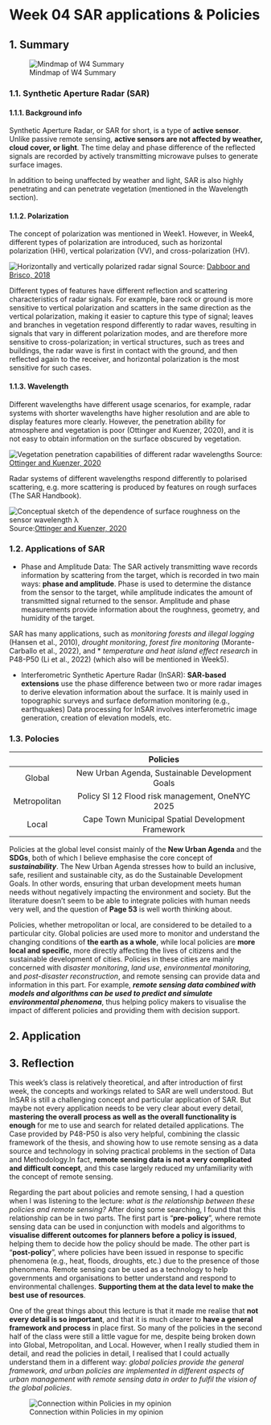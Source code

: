 # Week 04 SAR applications & Policies {.unnumbered}

## 1. Summary

![Mindmap of W4 Summary](img/Week4Mindmap.png)

### 1.1. Synthetic Aperture Radar (SAR)

#### 1.1.1. Background info

Synthetic Aperture Radar, or SAR for short, is a type of **active sensor**. Unlike passive  remote sensing, **active sensors are not affected by weather, cloud cover, or light**. The time delay and phase difference of the reflected signals are recorded by actively transmitting microwave pulses to generate surface images.

In addition to being unaffected by weather and light, SAR is also highly penetrating and can penetrate vegetation (mentioned in the Wavelength section).

#### 1.1.2. Polarization

The concept of polarization was mentioned in Week1. However, in Week4, different types of polarization are introduced, such as horizontal polarization (HH), vertical polarization (VV), and cross-polarization (HV).

![Horizontally and vertically polarized radar signal](img/SARpolarization.png)
Source: [Dabboor and Brisco, 2018](https://www.intechopen.com/chapters/63701)

Different types of features have different reflection and scattering characteristics of radar signals. For example, bare rock or ground is more sensitive to vertical polarization and scatters in the same direction as the vertical polarization, making it easier to capture this type of signal; leaves and branches in vegetation respond differently to radar waves, resulting in signals that vary in different polarization modes, and are therefore more sensitive to cross-polarization; in vertical structures, such as trees and buildings, the radar wave is first in contact with the ground, and then reflected again to the receiver, and horizontal polarization is the most sensitive for such cases.

#### 1.1.3. Wavelength

Different wavelengths have different usage scenarios, for example, radar systems with shorter wavelengths have higher resolution and are able to display features more clearly. However, the penetration ability for atmosphere and vegetation is poor (Ottinger and Kuenzer, 2020), and it is not easy to obtain information on the surface obscured by vegetation.

![Vegetation penetration capabilities of different radar wavelengths](img/VegetationPenetration.png)
Source: [Ottinger and Kuenzer, 2020](https://up42.com/blog/sar-data-complementary-optical)

Radar systems of different wavelengths respond differently to polarised scattering, e.g. more scattering is produced by features on rough surfaces (The SAR Handbook).

![Conceptual sketch of the dependence of surface roughness on the sensor wavelength λ](img/SurfaceRoughness.png)
Source:[Ottinger and Kuenzer, 2020](https://gis1.servirglobal.net/TrainingMaterials/SAR/Chp2Content.pdf)

### 1.2. Applications of SAR

* Phase and Amplitude Data: The SAR actively transmitting wave records information by scattering from the target, which is recorded in two main ways: **phase and amplitude**. Phase is used to determine the distance from the sensor to the target, while amplitude indicates the amount of transmitted signal returned to the sensor. Amplitude and phase measurements provide information about the roughness, geometry, and humidity of the target.

SAR has many applications, such as *monitoring forests and illegal logging* (Hansen et al., 2010), *drought monitoring*, *forest fire monitoring* (Morante-Carballo et al., 2022), and * *temperature and heat island effect research* in P48-P50 (Li et al., 2022) (which also will be mentioned in Week5).

* Interferometric Synthetic Aperture Radar (InSAR): **SAR-based extensions** use the phase difference between two or more radar images to derive elevation information about the surface. It is mainly used in topographic surveys and surface deformation monitoring (e.g., earthquakes) Data processing for InSAR involves interferometric image generation, creation of elevation models, etc.

### 1.3. Polocies

|  | Policies |  
|:-------------:|:-------------:|
| Global |  New Urban Agenda, Sustainable Development Goals  | 
| Metropolitan  | Policy SI 12 Flood risk management, OneNYC 2025 |  
| Local | Cape Town Municipal Spatial Development Framework |

Policies at the global level consist mainly of the **New Urban Agenda** and the **SDGs**, both of which I believe emphasise the core concept of ***sustainability***. The New Urban Agenda stresses how to build an inclusive, safe, resilient and sustainable city, as do the Sustainable Development Goals. In other words, ensuring that urban development meets human needs without negatively impacting the environment and society. But the literature doesn't seem to be able to integrate policies with human needs very well, and the question of **Page 53** is well worth thinking about.

Policies, whether metropolitan or local, are considered to be detailed to a particular city. Global policies are used more to monitor and understand the changing conditions of **the earth as a whole**, while local policies are **more local and specific**, more directly affecting the lives of citizens and the sustainable development of cities. Policies in these cities are mainly concerned with *disaster monitoring*, *land use*, *environmental monitoring*, and *post-disaster reconstruction*, and remote sensing can provide data and information in this part. For example, ***remote sensing data combined with models and algorithms can be used to predict and simulate environmental phenomena***, thus helping policy makers to visualise the impact of different policies and providing them with decision support.

## 2. Application



## 3. Reflection

This week's class is relatively theoretical, and after introduction of first week, the concepts and workings related to SAR are well understood. But InSAR is still a challenging concept and particular application of SAR. But maybe not every application needs to be very clear about every detail, **mastering the overall process as well as the overall functionality is enough** for me to use and search for related detailed applications. The Case provided by P48-P50 is also very helpful, combining the classic framework of the thesis, and showing how to use remote sensing as a data source and technology in solving practical problems in the section of Data and Methodology.In fact, **remote sensing data is not a very complicated and difficult concept**, and this case largely reduced my unfamiliarity with the concept of remote sensing.

Regarding the part about policies and remote sensing, I had a question when I was listening to the lecture: *what is the relationship between these policies and remote sensing?* After doing some searching, I found that this relationship can be in two parts. The first part is "**pre-policy**", where remote sensing data can be used in conjunction with models and algorithms to **visualise different outcomes for planners before a policy is issued**, helping them to decide how the policy should be made. The other part is "**post-policy**", where policies have been issued in response to specific phenomena (e.g., heat, floods, droughts, etc.) due to the presence of those phenomena. Remote sensing can be used as a technology to help governments and organisations to better understand and respond to environmental challenges. **Supporting them at the data level to make the best use of resources**.

One of the great things about this lecture is that it made me realise that **not every detail is so important**, and that it is much clearer to **have a general framework and process** in place first. So many of the policies in the second half of the class were still a little vague for me, despite being broken down into Global, Metropolitan, and Local. However, when I really studied them in detail, and read the policies in detail, I realised that I could actually understand them in a different way: *global policies provide the general framework, and urban policies are implemented in different aspects of urban management with remote sensing data in order to fulfil the vision of the global policies*.

![Connection within Policies in my opinion](img/UnderstandingOfPolicies.jpg)








